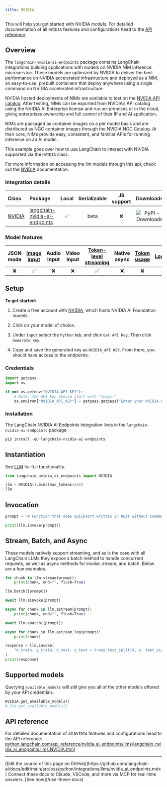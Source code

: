 ```yaml
---
title: NVIDIA
---
```


This will help you get started with NVIDIA models. For detailed documentation of all `NVIDIA` features and configurations head to the [API reference](https://python.langchain.com/api_reference/nvidia_ai_endpoints/llms/langchain_nvidia_ai_endpoints.chat_models.NVIDIA.html).

## Overview

The `langchain-nvidia-ai-endpoints` package contains LangChain integrations building applications with models on
NVIDIA NIM inference microservice. These models are optimized by NVIDIA to deliver the best performance on NVIDIA
accelerated infrastructure and deployed as a NIM, an easy-to-use, prebuilt containers that deploy anywhere using a single
command on NVIDIA accelerated infrastructure.

NVIDIA hosted deployments of NIMs are available to test on the [NVIDIA API catalog](https://build.nvidia.com/). After testing,
NIMs can be exported from NVIDIA’s API catalog using the NVIDIA AI Enterprise license and run on-premises or in the cloud,
giving enterprises ownership and full control of their IP and AI application.

NIMs are packaged as container images on a per model basis and are distributed as NGC container images through the NVIDIA NGC Catalog.
At their core, NIMs provide easy, consistent, and familiar APIs for running inference on an AI model.

This example goes over how to use LangChain to interact with NVIDIA supported via the `NVIDIA` class.

For more information on accessing the llm models through this api, check out the [NVIDIA](https://python.langchain.com/docs/integrations/llms/nvidia_ai_endpoints/) documentation.

### Integration details

| Class | Package | Local | Serializable | JS support | Downloads | Version |
| :--- | :--- | :---: | :---: |  :---: | :---: | :---: |
| [NVIDIA](https://python.langchain.com/api_reference/nvidia_ai_endpoints/llms/langchain_nvidia_ai_endpoints.chat_models.ChatNVIDIA.html) | [langchain-nvidia-ai-endpoints](https://python.langchain.com/api_reference/nvidia_ai_endpoints/index.html) | ✅ | beta | ❌ | ![PyPI - Downloads](https://img.shields.io/pypi/dm/langchain_nvidia_ai_endpoints?style=flat-square&label=%20) | ![PyPI - Version](https://img.shields.io/pypi/v/langchain_nvidia_ai_endpoints?style=flat-square&label=%20) |

### Model features

| JSON mode | [Image input](/oss/python/langchain/messages#multimodal) | Audio input | Video input | [Token-level streaming](/oss/python/langchain/streaming/) | Native async | [Token usage](/oss/python/langchain/models#token-usage) | [Logprobs](/oss/python/langchain/models#log-probabilities) |
| :---: | :---: |  :---: | :---: | :---: | :---: | :---: | :---: |
| ❌ | ✅ | ❌ | ❌ | ✅ | ❌ | ❌ | ❌ |

## Setup

**To get started:**

1. Create a free account with [NVIDIA](https://build.nvidia.com/), which hosts NVIDIA AI Foundation models.

2. Click on your model of choice.

3. Under `Input` select the `Python` tab, and click `Get API Key`. Then click `Generate Key`.

4. Copy and save the generated key as `NVIDIA_API_KEY`. From there, you should have access to the endpoints.

### Credentials

```python
import getpass
import os

if not os.getenv("NVIDIA_API_KEY"):
    # Note: the API key should start with "nvapi-"
    os.environ["NVIDIA_API_KEY"] = getpass.getpass("Enter your NVIDIA API key: ")
```

### Installation

The LangChain NVIDIA AI Endpoints integration lives in the `langchain-nvidia-ai-endpoints` package:

```python
pip install -qU langchain-nvidia-ai-endpoints
```

## Instantiation

See [LLM](/oss/python/langchain/models) for full functionality.

```python
from langchain_nvidia_ai_endpoints import NVIDIA
```

```python
llm = NVIDIA().bind(max_tokens=256)
llm
```

## Invocation

```python
prompt = "# Function that does quicksort written in Rust without comments:"
```

```python
print(llm.invoke(prompt))
```

## Stream, Batch, and Async

These models natively support streaming, and as is the case with all LangChain LLMs they expose a batch method to handle concurrent requests, as well as async methods for invoke, stream, and batch. Below are a few examples.

```python
for chunk in llm.stream(prompt):
    print(chunk, end="", flush=True)
```

```python
llm.batch([prompt])
```

```python
await llm.ainvoke(prompt)
```

```python
async for chunk in llm.astream(prompt):
    print(chunk, end="", flush=True)
```

```python
await llm.abatch([prompt])
```

```python
async for chunk in llm.astream_log(prompt):
    print(chunk)
```

```python
response = llm.invoke(
    "X_train, y_train, X_test, y_test = train_test_split(X, y, test_size=0.1) #Train a logistic regression model, predict the labels on the test set and compute the accuracy score"
)
print(response)
```

## Supported models

Querying `available_models` will still give you all of the other models offered by your API credentials.

```python
NVIDIA.get_available_models()
# llm.get_available_models()
```

## API reference

For detailed documentation of all `NVIDIA` features and configurations head to the API reference: [python.langchain.com/api_reference/nvidia_ai_endpoints/llms/langchain_nvidia_ai_endpoints.llms.NVIDIA.html](https://python.langchain.com/api_reference/nvidia_ai_endpoints/llms/langchain_nvidia_ai_endpoints.llms.NVIDIA.html)

---

<Callout icon="pen-to-square" iconType="regular">
    [Edit the source of this page on GitHub](https://github.com/langchain-ai/docs/edit/main/src/oss/python/integrations/llms/nvidia_ai_endpoints.mdx)
</Callout>
<Tip icon="terminal" iconType="regular">
    Connect these docs to Claude, VSCode, and more via MCP for    real-time answers. [See how](/use-these-docs)
</Tip>
